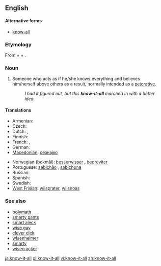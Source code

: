 ==English==

====Alternative forms====
* [[know-all]]

===Etymology===
From {{term|know}} + {{term|it}} + {{term|all}}.

===Noun===
{{en-noun|sg=[[know]]-[[it]]-[[all]]}}

# Someone who acts as if he/she knows everything and believes him/herself above others as a result, normally intended as a [[pejorative]].
#: ''I had it figured out, but this '''know-it-all''' marched in with a better idea.''

====Translations====
{{trans-top|someone who acts as though he/she knows everything}}
* Armenian: {{t-|hy|գիտունիկ|tr=gitunik}}
* Czech: {{t-|cs|vševěd|m}}
* Dutch: {{t+|nl|betweter|m}}, {{t+|nl|wijsneus|m}}
* Finnish: {{t-|fi|kaikkitietävä}}
* French: {{t+|fr|pédant|m}}, {{t+|fr|pédante|f}}
* German: {{t+|de|Besserwisser|m}}
* [[Macedonian]]: [[сезнајко]] {{n}}
{{trans-mid}}
* Norwegian (bokmål): [[besserwisser]] {{m}}, [[bedreviter]] {{m}}
* Portuguese: [[sabichão]] {{m}}, [[sabichona]] {{f}}
* Russian: {{t-|ru|всезнайка|m|f|tr=vseznájka}}
* Spanish: {{t-|es|sabelotodo}}
* Swedish: {{t|sv|viktigpetter}}
* [[West Frisian]]: [[wiisprater]], [[wiisnoas]]
{{trans-bottom}}

===See also===
* [[polymath]]
* [[smarty pants]]
* [[smart aleck]]
* [[wise guy]]
* [[clever dick]]
* [[wisenheimer]]
* [[smarty]]
* [[wisecracker]]

[[ja:know-it-all]]
[[pl:know-it-all]]
[[vi:know-it-all]]
[[zh:know-it-all]]